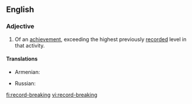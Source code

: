 ==English==
===Adjective===
{{en-adj|pos=[[record]]-[[breaking]]}}
# Of an [[achievement]], exceeding the highest previously [[record]]ed level in that activity.

====Translations====
{{trans-top|exceeding the highest previously recorded level in that activity}}
* Armenian: {{t|hy|ռեկորդային|tr=ṙekordayin|sc=Armn}}
{{trans-mid}}
* Russian: {{t|ru|рекордный|sc=Armn}}
{{trans-bottom}}

[[fi:record-breaking]]
[[vi:record-breaking]]